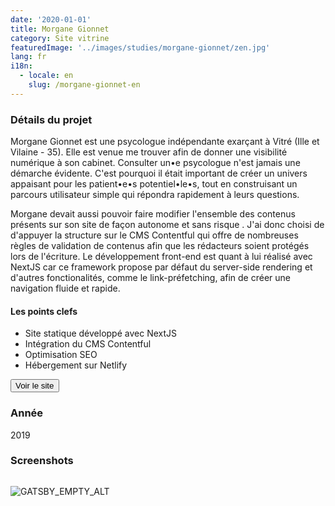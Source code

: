 ```yaml
---
date: '2020-01-01'
title: Morgane Gionnet
category: Site vitrine
featuredImage: '../images/studies/morgane-gionnet/zen.jpg'
lang: fr
i18n:
  - locale: en
    slug: /morgane-gionnet-en
---
```


### Détails du projet

Morgane Gionnet est une psycologue indépendante exarçant à Vitré (Ille et Vilaine - 35). Elle est venue me trouver afin de donner une visibilité numérique à son cabinet. Consulter un•e psycologue n'est jamais une démarche évidente. C'est pourquoi il était important de créer un univers appaisant pour les patient•e•s potentiel•le•s, tout en construisant un parcours utilisateur simple qui répondra rapidement à leurs questions.

Morgane devait aussi pouvoir faire modifier l'ensemble des contenus présents sur son site de façon autonome et sans risque . J'ai donc choisi de d'appuyer la structure sur le CMS Contentful qui offre de nombreuses règles de validation de contenus afin que les rédacteurs soient protégés lors de l'écriture. Le développement front-end est quant à lui réalisé avec NextJS car ce framework propose par défaut du server-side rendering et d'autres fonctionalités, comme le link-préfetching, afin de créer une navigation fluide et rapide.

#### Les points clefs

- Site statique développé avec NextJS
- Intégration du CMS Contentful
- Optimisation SEO
- Hébergement sur Netlify

<p style={{textAlign: 'center'}}><Button href="https://morganegionnet.fr">Voir le site</Button></p>

### Année
2019

### Screenshots

<Image>

![GATSBY_EMPTY_ALT](../images/studies/morgane-gionnet/portfolio.png)

</Image>
